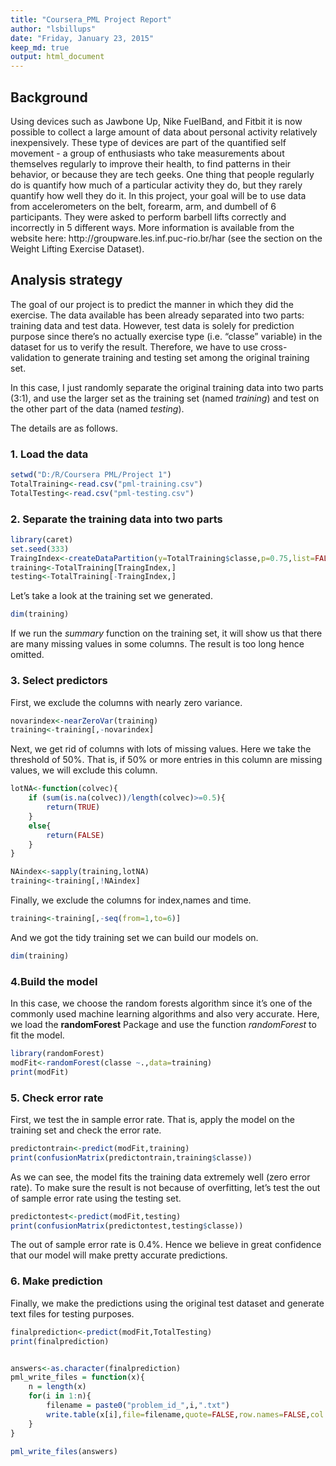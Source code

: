 ```yaml
---
title: "Coursera_PML Project Report"
author: "lsbillups"
date: "Friday, January 23, 2015"
keep_md: true
output: html_document
---
```




## Background
Using devices such as Jawbone Up, Nike FuelBand, and Fitbit it is now possible to collect a large amount of data about personal activity relatively inexpensively. These type of devices are part of the quantified self movement - a group of enthusiasts who take measurements about themselves regularly to improve their health, to find patterns in their behavior, or because they are tech geeks. One thing that people regularly do is quantify how much of a particular activity they do, but they rarely quantify how well they do it. In this project, your goal will be to use data from accelerometers on the belt, forearm, arm, and dumbell of 6 participants. They were asked to perform barbell lifts correctly and incorrectly in 5 different ways. More information is available from the website here: http://groupware.les.inf.puc-rio.br/har (see the section on the Weight Lifting Exercise Dataset). 

## Analysis strategy
The goal of our project is to predict the manner in which they did the exercise. The data available has been already separated into two parts: training data and test data. However, test data is solely for prediction purpose since there's no actually exercise type (i.e. "classe" variable) in the dataset for us to verify the result. Therefore, we have to use cross-validation to generate training and testing set among the original training set.

In this case, I just randomly separate the original training data into two parts (3:1), and use the larger set as the training set (named *training*) and test on the other part of the data (named *testing*). 

The details are as follows.

### 1. Load the data
```r
setwd("D:/R/Coursera PML/Project 1")
TotalTraining<-read.csv("pml-training.csv")
TotalTesting<-read.csv("pml-testing.csv")
```

### 2. Separate the training data into two parts
```r
library(caret)
set.seed(333)
TraingIndex<-createDataPartition(y=TotalTraining$classe,p=0.75,list=FALSE)
training<-TotalTraining[TraingIndex,]
testing<-TotalTraining[-TraingIndex,]
```

Let's take a look at the training set we generated.

```r
dim(training)
```

If we run the *summary* function on the training set, it will show us that there are many missing values in some columns. The result is too long hence omitted.

### 3. Select predictors

First, we exclude the columns with nearly zero variance.
```r
novarindex<-nearZeroVar(training)
training<-training[,-novarindex]
```

Next, we get rid of columns with lots of missing values. Here we take the threshold of 50%. That is, if 50% or more entries in this column are missing values, we will exclude this column.

```r
lotNA<-function(colvec){
    if (sum(is.na(colvec))/length(colvec)>=0.5){
        return(TRUE)
    }
    else{
        return(FALSE)
    }
}

NAindex<-sapply(training,lotNA)
training<-training[,!NAindex]
```

Finally, we exclude the columns for index,names and time.
```r
training<-training[,-seq(from=1,to=6)]
```

And we got the tidy training set we can build our models on.
```r
dim(training)
```

### 4.Build the model
In this case, we choose the random forests algorithm since it's one of the commonly used machine learning algorithms and also very accurate. Here, we load the **randomForest** Package and use the function *randomForest* to fit the model.

```r
library(randomForest)
modFit<-randomForest(classe ~.,data=training)
print(modFit)
```
### 5. Check error rate

First, we test the in sample error rate. That is, apply the model on the training set and check the error rate.
```r
predictontrain<-predict(modFit,training)
print(confusionMatrix(predictontrain,training$classe))
```
As we can see, the model fits the training data extremely well (zero error rate). To make sure the result is not because of overfitting, let's test the out of sample error rate using the testing set.

```r
predictontest<-predict(modFit,testing)
print(confusionMatrix(predictontest,testing$classe))
```

The out of sample error rate is 0.4%. Hence we believe in great confidence that our model will make pretty accurate predictions.

### 6. Make prediction

Finally, we make the predictions using the original test dataset and generate text files for testing purposes.

```r
finalprediction<-predict(modFit,TotalTesting)
print(finalprediction)


answers<-as.character(finalprediction)
pml_write_files = function(x){
    n = length(x)
    for(i in 1:n){
        filename = paste0("problem_id_",i,".txt")
        write.table(x[i],file=filename,quote=FALSE,row.names=FALSE,col.names=FALSE)
    }
}

pml_write_files(answers)
```

